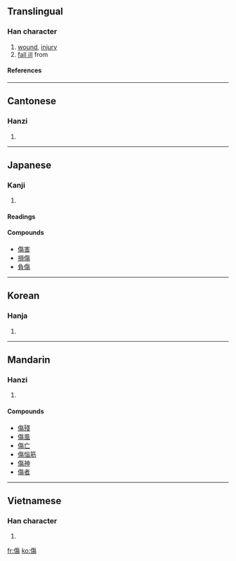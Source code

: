 {{see|伤}}

==Translingual==
===Han character===
{{Han char|rn=9|rad=人|as=11|sn=13|four=2822<sub>7</sub>|canj=人人日竹 (OOAH)}}
# [[wound]], [[injury]]
# [[fall ill]] from
====References====
{{Han ref|kx=0115.010|dkj=01029|dj=0244.070|hdz=10211.090|uh=50B7|ud=20663|bh=B6CB|bd=46795}}
----
==Cantonese==
===Hanzi===
{{yue-hanzi|jyut=|y=seung1}}
# {{defn|Cantonese}}
----
==Japanese==
===Kanji===
{{ja-kanji|grade=6|rs=人11}}
# {{defn|Japanese}} 
====Readings====
{{ja-readings|on=[[しょう]] (shō)|kun=[[きず]] (kizu), [[いたむ]] (itamu)}}

====Compounds====
*[[傷害]]
*[[損傷]]
*[[負傷]]
----
==Korean==
===Hanja===
{{ko-hanja|hangeul=상|rv=sang|mr=sang}}
# {{defn|Korean}}
----
==Mandarin==
===Hanzi===
{{cmn-hanzi|sim=伤|pin=[[shāng]] ([[shang1]])|wg=shang<sup>1</sup>}}
# {{defn|Mandarin}}

====Compounds====
*[[傷殘]]
*[[傷風]]
*[[傷亡]]
*[[傷惱筋]]
*[[傷神]]
*[[傷者]]
----
==Vietnamese==
===Han character===
{{vi-hantu|thương}}
# {{defn|Vietnamese}}





[[fr:傷]]
[[ko:傷]]